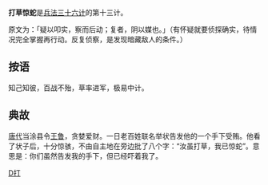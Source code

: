 '''打草惊蛇'''是[[兵法|兵法]][[三十六计|三十六计]]的第十三计。

原文为：「疑以叩实，察而后动；复者，阴以媒也。」（有怀疑就要侦探确实，待情况完全掌握再行动。反复侦察，是发现暗藏敌人的条件。）

==按语==
知己知彼，百战不殆，草率进军，极易中计。

==典故==
[[唐代|唐代]]当涂县令[[王鲁|王鲁]]，贪婪爱财。一日老百姓联名举状告发他的一个手下受贿。他看了状子后，十分惊骇，不由自主地在旁边批了八个字：“汝虽打草，我已惊蛇”。意思是：你们虽然告发我的手下，但已经吓着我了。

{{三十六计}}

[[Category:成语|D打]]